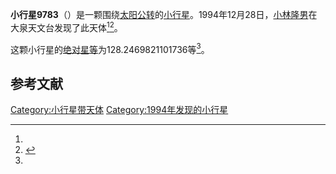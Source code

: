 {{Infobox planet
| bgcolour = #FFFFC0
| name = 9783 Tensho-kan
| symbol = 
| image = 
| caption = 
| discovery = yes
| discovery_ref = 
| discoverer = [[小林隆男|小林隆男]]
| discovery_site = [[大泉天文台|大泉天文台]] 
| discovered = 1994年12月28日
| designations = yes
| mp_name = 
| named_after = 
| alt_names = 1994 YD1/ 1976 UU19 / 1982 BP10 / 1991 CC2 / 1993 PZ5
| mp_category = [[主带小行星|主带小行星]]
| orbit_ref = <ref name="a">[http://ssd.jpl.nasa.gov/sbdb.cgi?sstr=9783 9783 Tensho-kan] {{Wayback|url=http://ssd.jpl.nasa.gov/sbdb.cgi?sstr=9783 |date=20140902135647 }}，小行星數據庫瀏覽器（JPL Small-Body Database Browser）－[[美国国家航空航天局|美国国家航空航天局]]喷气推进实验室</ref>
| epoch = 2456400.5 (2013年4月18日更新)
| aphelion = {{convert|2.948272498256059|AU|km|3|abbr=on|lk=out}}
| perihelion = {{convert|2.389775797933396|AU|km|3|abbr=on}}
| semimajor = {{convert|2.669024148094727|AU|km|3|abbr=on}}
| eccentricity = 0.104625636
| period = 1592.675068 [[日|日]]<br />4.36[[儒略年|儒略年]]
| avg_speed = 
| inclination = 1.959352998211822
| asc_node = 278.8899694174306
| mean_anomaly = 
| arg_peri = 128.2469821101736
| satellites = 
| physical_characteristics = yes
| dimensions = 
| mass = 
| density = 
| surface_grav = 
| escape_velocity = 
| sidereal_day = 
| axial_tilt = 
| pole_ecliptic_lat = 
| pole_ecliptic_lon = 
| albedo = 
| temperatures= 
| temp_name1 = 
| mean_temp_1 = 
| max_temp_1 = 
| temp_name2 = 
| max_temp_2 = 
| spectral_type = 
| abs_magnitude = 128.2469821101736
}}

'''小行星9783'''（{{lang-en|9783 Tensho-kan}}）是一颗围绕[[太阳|太阳]][[公转|公转]]的[[小行星|小行星]]。1994年12月28日，[[小林隆男|小林隆男]]在大泉天文台发现了此天体<ref name="a" /><ref>{{cite news|title=小行星列表|url=http://cfa-www.harvard.edu/iau/lists/NumberedMPs.txt|accessdate=2013-07-08|newspaper=哈佛大学|archive-date=2008-05-17|archive-url=https://web.archive.org/web/20080517010638/http://cfa-www.harvard.edu/iau/lists/NumberedMPs.txt|dead-url=no}}</ref>。

这颗小行星的[[绝对星等|绝对星等]]为128.2469821101736等<ref name="a" />。

==参考文献==
{{reflist}}
{{Minor Planet Number|[[小行星9782|小行星9782]]|[[小行星9784|小行星9784]]}}

{{小天体}}

[[Category:小行星带天体|Category:小行星带天体]]
[[Category:1994年发现的小行星|Category:1994年发现的小行星]]

{{asteroid-stub}}